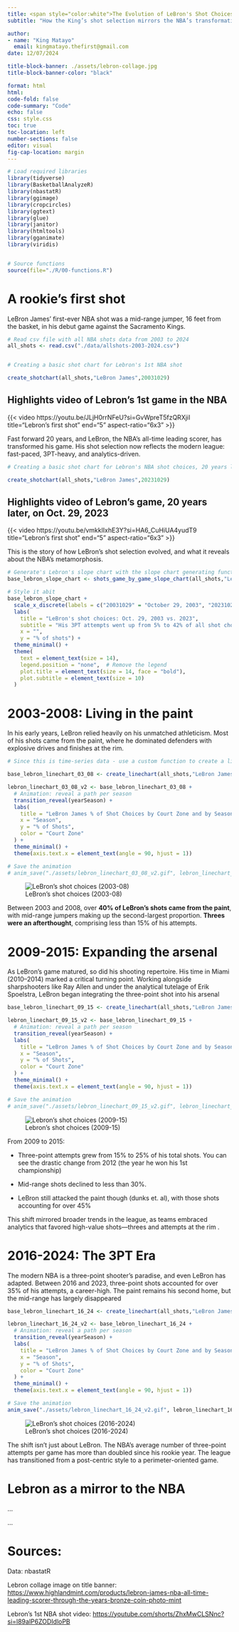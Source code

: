 ```yaml
---
title: <span style="color:white">The Evolution of LeBron's Shot Choices (2003–2024)</span>
subtitle: "How the King’s shot selection mirrors the NBA’s transformation"

author: 
- name: "King Matayo"
  email: kingmatayo.thefirst@gmail.com
date: 12/07/2024

title-block-banner: ./assets/lebron-collage.jpg
title-block-banner-color: "black"

format: html
html:
code-fold: false
code-summary: "Code"
echo: false
css: style.css
toc: true
toc-location: left
number-sections: false
editor: visual
fig-cap-location: margin
---
```


```r

# Load required libraries
library(tidyverse)
library(BasketballAnalyzeR)
library(nbastatR)
library(ggimage)
library(cropcircles)
library(ggtext)
library(glue)
library(janitor)
library(htmltools)
library(gganimate)
library(viridis)


# Source functions
source(file="./R/00-functions.R")

```

# A rookie’s first shot

LeBron James’ first-ever NBA shot was a mid-range jumper, 16 feet from the basket, in his debut game against the Sacramento Kings.

```r

# Read csv file with all NBA shots data from 2003 to 2024
all_shots <- read.csv("./data/allshots-2003-2024.csv")


# Creating a basic shot chart for Lebron's 1st NBA shot

create_shotchart(all_shots,"LeBron James",20031029)


```

::: {.callout-caution collapse="true"}
## Highlights video of Lebron's 1st game in the NBA

{{< video https://youtu.be/JLjH0rrNFeU?si=GvWpreT5fzQRXjiI title="Lebron's first shot" end="5" aspect-ratio="6x3" >}}
:::

Fast forward 20 years, and LeBron, the NBA’s all-time leading scorer, has transformed his game. His shot selection now reflects the modern league: fast-paced, 3PT-heavy, and analytics-driven.

```r

# Creating a basic shot chart for Lebron's NBA shot choices, 20 years later

create_shotchart(all_shots,"LeBron James",20231029)
```

::: {.callout-caution collapse="true"}
## Highlights video of Lebron's game, 20 years later, on Oct. 29, 2023

{{< video https://youtu.be/vmkklIxhE3Y?si=HA6_CuHiUA4yudT9 title="Lebron's first shot" end="5" aspect-ratio="6x3" >}}
:::

This is the story of how LeBron’s shot selection evolved, and what it reveals about the NBA’s metamorphosis.

```r

# Generate's Lebron's slope chart with the slope chart generating function created
base_lebron_slope_chart <- shots_game_by_game_slope_chart(all_shots,"LeBron James",20031029,20231029)

# Style it abit
base_lebron_slope_chart +
  scale_x_discrete(labels = c("20031029" = "October 29, 2003", "20231029" = "October 29, 2023")) + 
  labs(
    title = "LeBron's shot choices: Oct. 29, 2003 vs. 2023",
    subtitle = "His 3PT attempts went up from 5% to 42% of all shot choices",
    x = "",
    y = "% of shots") +
  theme_minimal() +
  theme(
    text = element_text(size = 14),
    legend.position = "none",  # Remove the legend
    plot.title = element_text(size = 14, face = "bold"),
    plot.subtitle = element_text(size = 10)
  )
```

# 2003-2008: Living in the paint

In his early years, LeBron relied heavily on his unmatched athleticism. Most of his shots came from the paint, where he dominated defenders with explosive drives and finishes at the rim.

```r

# Since this is time-series data - use a custom function to create a line chart - as i did before, but this time make it animated with gganimate

base_lebron_linechart_03_08 <- create_linechart(all_shots,"LeBron James",2003,2008)

lebron_linechart_03_08_v2 <- base_lebron_linechart_03_08 +
  # Animation: reveal a path per season
  transition_reveal(yearSeason) +
  labs(
    title = "LeBron James % of Shot Choices by Court Zone and by Season (2003-08)",
    x = "Season",
    y = "% of Shots",
    color = "Court Zone"
  ) +
  theme_minimal() +
  theme(axis.text.x = element_text(angle = 90, hjust = 1))

# Save the animation
# anim_save("./assets/lebron_linechart_03_08_v2.gif", lebron_linechart_03_08_v2)


```

![LeBron's shot choices (2003-08)](assets/lebron_linechart_03_08_v2.gif)

Between 2003 and 2008, over **40% of LeBron’s shots came from the paint**, with mid-range jumpers making up the second-largest proportion. **Threes were an afterthought**, comprising less than 15% of his attempts.

# 2009-2015: Expanding the arsenal

As LeBron’s game matured, so did his shooting repertoire. His time in Miami (2010–2014) marked a critical turning point. Working alongside sharpshooters like Ray Allen and under the analytical tutelage of Erik Spoelstra, LeBron began integrating the three-point shot into his arsenal

```r
base_lebron_linechart_09_15 <- create_linechart(all_shots,"LeBron James",2009,2015)

lebron_linechart_09_15_v2 <- base_lebron_linechart_09_15 +
  # Animation: reveal a path per season
  transition_reveal(yearSeason) +
  labs(
    title = "LeBron James % of Shot Choices by Court Zone and by Season (2009-15)",
    x = "Season",
    y = "% of Shots",
    color = "Court Zone"
  ) +
  theme_minimal() +
  theme(axis.text.x = element_text(angle = 90, hjust = 1))

# Save the animation
# anim_save("./assets/lebron_linechart_09_15_v2.gif", lebron_linechart_09_15_v2)

```

![Lebron's shot choices (2009-15)](assets/lebron_linechart_09_15_v2.gif)

From 2009 to 2015:

-   Three-point attempts grew from 15% to 25% of his total shots. You can see the drastic change from 2012 (the year he won his 1st championship)

-   Mid-range shots declined to less than 30%.

-   LeBron still attacked the paint though (dunks et. al), with those shots accounting for over 45%

This shift mirrored broader trends in the league, as teams embraced analytics that favored high-value shots—threes and attempts at the rim .

# 2016-2024: The 3PT Era

The modern NBA is a three-point shooter’s paradise, and even LeBron has adapted. Between 2016 and 2023, three-point shots accounted for over 35% of his attempts, a career-high. The paint remains his second home, but the mid-range has largely disappeared

```r

base_lebron_linechart_16_24 <- create_linechart(all_shots,"LeBron James",2016,2024)

lebron_linechart_16_24_v2 <- base_lebron_linechart_16_24 +
  # Animation: reveal a path per season
  transition_reveal(yearSeason) +
  labs(
    title = "LeBron James % of Shot Choices by Court Zone and by Season (2016-24)",
    x = "Season",
    y = "% of Shots",
    color = "Court Zone"
  ) +
  theme_minimal() +
  theme(axis.text.x = element_text(angle = 90, hjust = 1))

# Save the animation
anim_save("./assets/lebron_linechart_16_24_v2.gif", lebron_linechart_16_24_v2)


```

![LeBron's shot choices (2016-2024)](assets/lebron_linechart_16_24_v2.gif)

The shift isn't just about LeBron. The NBA's average number of three-point attempts per game has more than doubled since his rookie year. The league has transitioned from a post-centric style to a perimeter-oriented game.

# Lebron as a mirror to the NBA

...

...

# Sources:

Data: nbastatR

Lebron collage image on title banner: <https://www.highlandmint.com/products/lebron-james-nba-all-time-leading-scorer-through-the-years-bronze-coin-photo-mint>

Lebron's 1st NBA shot video: <https://youtube.com/shorts/ZhxMwCLSNnc?si=l89alP6ZODIdloPB>
